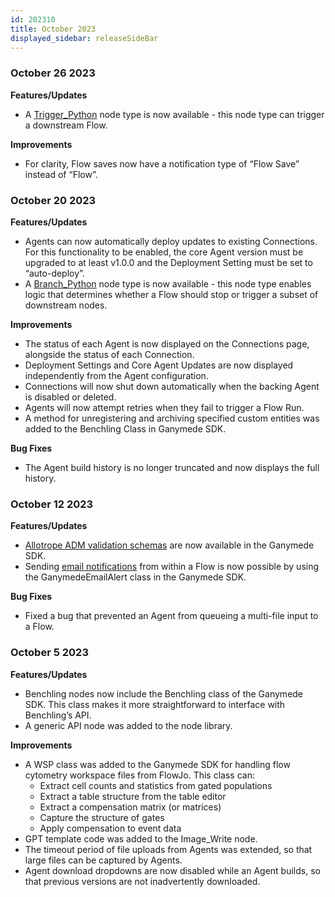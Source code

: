 ```yaml
---
id: 202310
title: October 2023
displayed_sidebar: releaseSideBar
---
```


### October 26 2023
**Features/Updates**
- A [Trigger_Python](../nodes/Analysis/Trigger_Python.md) node type is now available - this node type can trigger a downstream Flow.

**Improvements**
- For clarity, Flow saves now have a notification type of “Flow Save” instead of “Flow”.

### October 20 2023
**Features/Updates**
- Agents can now automatically deploy updates to existing Connections. For this functionality to be enabled, the core Agent version must be upgraded to at least v1.0.0 and the Deployment Setting must be set to “auto-deploy”.
- A [Branch_Python](../nodes/Analysis/Branch_Python.md) node type is now available - this node type enables logic that determines whether a Flow should stop or trigger a subset of downstream nodes.

**Improvements**
- The status of each Agent is now displayed on the Connections page, alongside the status of each Connection.
- Deployment Settings and Core Agent Updates are now displayed independently from the Agent configuration.
- Connections will now shut down automatically when the backing Agent is disabled or deleted.
- Agents will now attempt retries when they fail to trigger a Flow Run.
- A method for unregistering and archiving specified custom entities was added to the Benchling Class in Ganymede SDK.

**Bug Fixes**
- The Agent build history is no longer truncated and now displays the full history.

### October 12 2023
**Features/Updates**
- [Allotrope ADM validation schemas](../sdk/markdowns/allotrope_schema.md) are now available in the Ganymede SDK.
- Sending [email notifications](../sdk/SendingAlerts#sending-emails-from-execute-function) from within a Flow is now possible by using the GanymedeEmailAlert class in the Ganymede SDK.

**Bug Fixes**
- Fixed a bug that prevented an Agent from queueing a multi-file input to a Flow.

### October 5 2023
**Features/Updates**
- Benchling nodes now include the Benchling class of the Ganymede SDK. This class makes it more straightforward to interface with Benchling’s API.
- A generic API node was added to the node library.

**Improvements**
- A WSP class was added to the Ganymede SDK for handling flow cytometry workspace files from FlowJo. This class can:
    - Extract cell counts and statistics from gated populations
    - Extract a table structure from the table editor
    - Extract a compensation matrix (or matrices)
    - Capture the structure of gates
    - Apply compensation to event data
- GPT template code was added to the Image_Write node.
- The timeout period of file uploads from Agents was extended, so that large files can be captured by Agents.
- Agent download dropdowns are now disabled while an Agent builds, so that previous versions are not inadvertently downloaded.